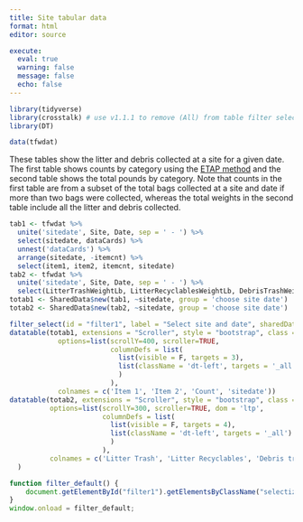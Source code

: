 ```yaml
---
title: Site tabular data
format: html
editor: source

execute:
  eval: true
  warning: false
  message: false
  echo: false
---
```


```r
library(tidyverse)
library(crosstalk) # use v1.1.1 to remove (All) from table filter selection
library(DT)

data(tfwdat)
```

These tables show the litter and debris collected at a site for a given date.  The first table shows counts by category using the [ETAP method](https://drive.google.com/file/d/1i3gZexjtkL_-EIIKZIEzkCO5d3firtFm/view){target="_blank"} and the second table shows the total pounds by category.  Note that counts in the first table are from a subset of the total bags collected at a site and date if more than two bags were collected, whereas the total weights in the second table include all the litter and debris collected.

```r
tab1 <- tfwdat %>%
  unite('sitedate', Site, Date, sep = ' - ') %>%   
  select(sitedate, dataCards) %>% 
  unnest('dataCards') %>% 
  arrange(sitedate, -itemcnt) %>%
  select(item1, item2, itemcnt, sitedate)
tab2 <- tfwdat %>% 
  unite('sitedate', Site, Date, sep = ' - ') %>% 
  select(LitterTrashWeightLb, LitterRecyclablesWeightLb, DebrisTrashWeightLb, DebrisRecyclablesWeightLb, sitedate)
totab1 <- SharedData$new(tab1, ~sitedate, group = 'choose site date')
totab2 <- SharedData$new(tab2, ~sitedate, group = 'choose site date')

filter_select(id = "filter1", label = "Select site and date", sharedData = totab1, group = ~sitedate, multiple = F)#,
datatable(totab1, extensions = "Scroller", style = "bootstrap", class = "compact", width="100%", rownames = F, caption = 'Items found', 
            options=list(scrollY=400, scroller=TRUE,
                         columnDefs = list(
                           list(visible = F, targets = 3),
                           list(className = 'dt-left', targets = '_all')
                           )
                         ), 
            colnames = c('Item 1', 'Item 2', 'Count', 'sitedate'))
datatable(totab2, extensions = "Scroller", style = "bootstrap", class = "compact", width="100%", rownames = F, caption = 'Total pounds by category',
          options=list(scrollY=300, scroller=TRUE, dom = 'ltp',
                       columnDefs = list(
                         list(visible = F, targets = 4),
                         list(className = 'dt-left', targets = '_all')
                         )
                       ),
          colnames = c('Litter Trash', 'Litter Recyclables', 'Debris trash', 'Debris Recyclables', 'sitedate')
  )
```

```js
function filter_default() {
    document.getElementById("filter1").getElementsByClassName("selectized")[0].selectize.setValue("HC_SB_Cotanchobee - 2021-06-29", false);
}
window.onload = filter_default;
```

<!-- <script type="text/javascript" src="js/iframeResizer.contentWindow.min.js"></script> -->
